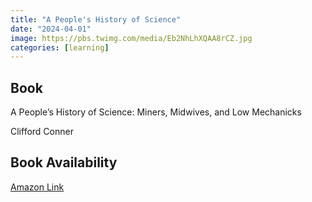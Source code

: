 ```yaml
---
title: "A People's History of Science"
date: "2024-04-01"
image: https://pbs.twimg.com/media/Eb2NhLhXQAA8rCZ.jpg
categories: [learning]
---
```


::: {.callout-tip icon="false"}
## Book

A People's History of Science: Miners, Midwives, and Low Mechanicks

Clifford Conner

## Book Availability

[Amazon Link](https://www.amazon.com/Peoples-History-Science-Clifford-Conner/dp/1560257482)
:::
